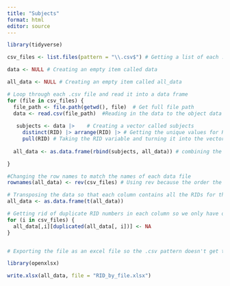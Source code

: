 ```yaml
---
title: "Subjects"
format: html
editor: source
---
```


```r
library(tidyverse)
```

```r

csv_files <- list.files(pattern = "\\.csv$") # Getting a list of each .csv file in the folder. 

data <- NULL # Creating an empty item called data

all_data <- NULL # Creating an empty item called all_data

# Loop through each .csv file and read it into a data frame
for (file in csv_files) {
  file_path <- file.path(getwd(), file)  # Get full file path
  data <- read.csv(file_path)  #Reading in the data to the object data
    
   subjects <- data |>    # Creating a vector called subjects
     distinct(RID) |> arrange(RID) |> # Getting the unique values for RID and putting them in order
     pull(RID) # Taking the RID variable and turning it into the vector
   
  all_data <- as.data.frame(rbind(subjects, all_data)) # combining the subjects vector with the rest of the data.

}

#Changing the row names to match the names of each data file
rownames(all_data) <- rev(csv_files) # Using rev because the order the files end up in is reversed from the csv_files vector

# Transposing the data so that each column contains all the RIDs for the file it represents
all_data <- as.data.frame(t(all_data))

# Getting rid of duplicate RID numbers in each column so we only have one value for each RID. 
for (i in csv_files) {
  all_data[,i][duplicated(all_data[, i])] <- NA
}


# Exporting the file as an excel file so the .csv pattern doesn't get tainted. 

library(openxlsx)

write.xlsx(all_data, file = "RID_by_file.xlsx")

```

